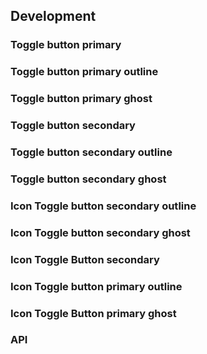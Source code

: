 



## Development

### Toggle button primary

<ToggleButtonPrimaryPlayground />

### Toggle button primary outline

<ToggleButtonPrimaryOutlinePlayground />

### Toggle button primary ghost

<ToggleButtonPrimaryGhostPlayground />

### Toggle button secondary

<ToggleButtonSecondaryPlayground />

### Toggle button secondary outline

<ToggleButtonSecondaryOutlinePlayground />

### Toggle button secondary ghost

<ToggleButtonSecondaryGhostPlayground />

### Icon Toggle button secondary outline

<IconToggleButtonSecondaryOutlinePlayground />

### Icon Toggle button secondary ghost

<IconToggleButtonSecondaryGhostPlayground />

### Icon Toggle Button secondary

<IconToggleButtonSecondaryPlayground />

### Icon Toggle button primary outline

<IconToggleButtonPrimaryOutlinePlayground />

### Icon Toggle Button primary ghost

<IconToggleButtonPrimaryGhostPlayground />

### API

<PropsIconToggleButtonApi />
<PropsToggleButtonApi />
